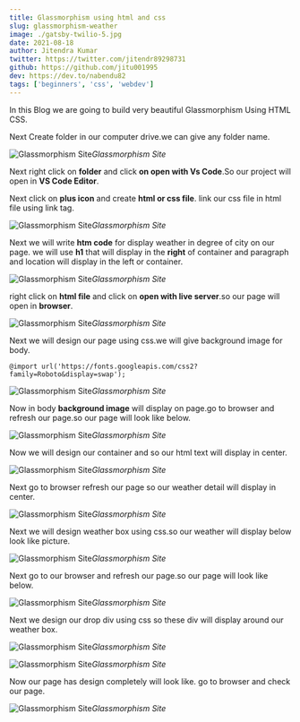 ```yaml
---
title: Glassmorphism using html and css
slug: glassmorphism-weather
image: ./gatsby-twilio-5.jpg
date: 2021-08-18
author: Jitendra Kumar
twitter: https://twitter.com/jitendr89298731
github: https://github.com/jitu001995
dev: https://dev.to/nabendu82
tags: ['beginners', 'css', 'webdev']
---
```


In this Blog we are going to build very beautiful Glassmorphism Using HTML CSS.

Next Create folder in our computer drive.we can give any folder name.

![Glassmorphism Site](https://res.cloudinary.com/thewebdev/image/upload/v1632039968/HTML/Glassmorphism-Weather-HTML-CSS/1_hh4nwf.jpg)*Glassmorphism Site*

Next right click on **folder** and click **on open with Vs Code**.So our project will open in **VS Code Editor**.

Next click on **plus icon** and create **html or css file**.
link our css file in html file using link tag.

![Glassmorphism Site](https://res.cloudinary.com/thewebdev/image/upload/v1632039968/HTML/Glassmorphism-Weather-HTML-CSS/2_dhj9wr.jpg)*Glassmorphism Site*

Next we will write **htm code** for display weather in degree of city on our page.
we will use **h1** that will display in the **right** of container and paragraph and location will display in the left or container.

![Glassmorphism Site](https://res.cloudinary.com/thewebdev/image/upload/v1632039969/HTML/Glassmorphism-Weather-HTML-CSS/3_xdnocq.jpg)*Glassmorphism Site*

right click on **html file** and click on **open with live server**.so our page will open in **browser**.

![Glassmorphism Site](https://res.cloudinary.com/thewebdev/image/upload/v1632039968/HTML/Glassmorphism-Weather-HTML-CSS/4_yjjlon.jpg)*Glassmorphism Site*

Next we will design our page using css.we will give background image for body.

<div className={styles.code__block}>

```
@import url('https://fonts.googleapis.com/css2?family=Roboto&display=swap');
```

</div>

![Glassmorphism Site](https://res.cloudinary.com/thewebdev/image/upload/v1632039969/HTML/Glassmorphism-Weather-HTML-CSS/5_h3j2dm.jpg)*Glassmorphism Site*

Now in body **background image** will display on page.go to browser and refresh our page.so our page will look like below.

![Glassmorphism Site](https://res.cloudinary.com/thewebdev/image/upload/v1632039969/HTML/Glassmorphism-Weather-HTML-CSS/6_vwbdqx.jpg)*Glassmorphism Site*

Now we will design our container and so our html text will display in center.

![Glassmorphism Site](https://res.cloudinary.com/thewebdev/image/upload/v1632039969/HTML/Glassmorphism-Weather-HTML-CSS/7_xybgxh.jpg)*Glassmorphism Site*

Next go to browser refresh our page so our weather detail will display in center.

![Glassmorphism Site](https://res.cloudinary.com/thewebdev/image/upload/v1632039969/HTML/Glassmorphism-Weather-HTML-CSS/8_s6hoal.jpg)*Glassmorphism Site*

Next we will design weather box using css.so our weather will display below look like picture.

![Glassmorphism Site](https://res.cloudinary.com/thewebdev/image/upload/v1632039969/HTML/Glassmorphism-Weather-HTML-CSS/9_a5dlgn.jpg)*Glassmorphism Site*

Next go to our browser and refresh our page.so our page will look like below.

![Glassmorphism Site](https://res.cloudinary.com/thewebdev/image/upload/v1632039969/HTML/Glassmorphism-Weather-HTML-CSS/10_m9vww2.jpg)*Glassmorphism Site*

Next we design our drop div using css so these div will display around our weather box.

![Glassmorphism Site](https://res.cloudinary.com/thewebdev/image/upload/v1632039969/HTML/Glassmorphism-Weather-HTML-CSS/11_atqyo1.jpg)*Glassmorphism Site*

![Glassmorphism Site](https://res.cloudinary.com/thewebdev/image/upload/v1632039970/HTML/Glassmorphism-Weather-HTML-CSS/12_pmces6.jpg)*Glassmorphism Site*

Now our page has design completely will look like.
go to browser and check our page.

![Glassmorphism Site](https://res.cloudinary.com/thewebdev/image/upload/v1632039968/HTML/Glassmorphism-Weather-HTML-CSS/13_ouvois.jpg)*Glassmorphism Site*


